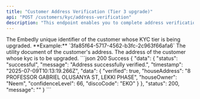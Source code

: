 ```yaml
---
title: "Customer Address Verification (Tier 3 upgrade)"
api: "POST /customers/kyc/address-verification"
description: "This endpoint enables you to complete address verification for customer in order to upgrade the customer's KYC to Tier 3"
---
```


<ParamField body="customerId" type="string" required>
	The Embedly unique identifier of the customer whose KYC tier is being
	upgraded. **Example:** `3fa85f64-5717-4562-b3fc-2c963f66afa6`
</ParamField>

<ParamField body="meterNumber" type="file" required>
	The utility document of the customer's address.
</ParamField>

<ParamField body="houseAddress" type="string" required>
	The address of the customer whose kyc is to be upgraded.
</ParamField>

<ResponseExample>
```json 200 Success
{
	"data": {
		"status": "successful",
		"message": "Address successfully verified.",
		"timestamp": "2025-07-09T10:13:19.266Z",
		"data": {
			"verified": true,
			"houseAddress": "8 PROFESSOR GABRIEL OLUSANYA ST, LEKKI PHASE",
			"houseOwner": "Neem",
			"confidenceLevel": 66,
			"discoCode": "EKO"
		}
	},
	"status": 200,
	"message": ""
}
```
</ResponseExample>
